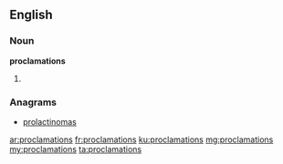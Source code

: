==English==

===Noun===
'''proclamations'''

# {{plural of|proclamation}}

===Anagrams===
* [[prolactinomas#English|prolactinomas]]

[[ar:proclamations]]
[[fr:proclamations]]
[[ku:proclamations]]
[[mg:proclamations]]
[[my:proclamations]]
[[ta:proclamations]]